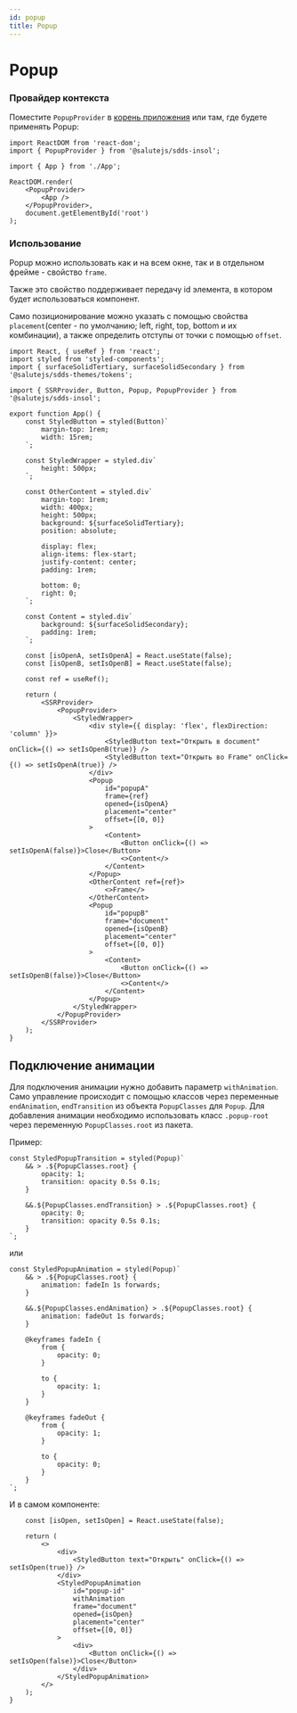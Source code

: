 ```yaml
---
id: popup
title: Popup
---
```



# Popup
<Description name="Popup" />
<PropsTable name="Popup" />

### Провайдер контекста

Поместите `PopupProvider` в [корень приложения](../../#корень-приложения) или там, где будете применять Popup:

```tsx title="index.ts"
import ReactDOM from 'react-dom';
import { PopupProvider } from '@salutejs/sdds-insol';

import { App } from './App';

ReactDOM.render(
    <PopupProvider>
        <App />
    </PopupProvider>,
    document.getElementById('root')
);
```

### Использование

Popup можно использовать как и на всем окне, так и в отдельном фрейме - свойство `frame`.

Также это свойство поддерживает передачу id элемента, в котором будет использоваться компонент.

Само позиционирование можно указать с помощью свойства `placement`(center - по умолчанию; left, right, top, bottom и их комбинации),
 а также определить отступы от точки с помощью `offset`.

```tsx live
import React, { useRef } from 'react';
import styled from 'styled-components';
import { surfaceSolidTertiary, surfaceSolidSecondary } from '@salutejs/sdds-themes/tokens';

import { SSRProvider, Button, Popup, PopupProvider } from  '@salutejs/sdds-insol';

export function App() {
    const StyledButton = styled(Button)`
        margin-top: 1rem;
        width: 15rem;
    `;

    const StyledWrapper = styled.div`
        height: 500px;
    `;

    const OtherContent = styled.div`
        margin-top: 1rem;
        width: 400px;
        height: 500px;
        background: ${surfaceSolidTertiary};
        position: absolute;

        display: flex;
        align-items: flex-start;
        justify-content: center;
        padding: 1rem;

        bottom: 0;
        right: 0;
    `;

    const Content = styled.div`
        background: ${surfaceSolidSecondary};
        padding: 1rem;
    `;

    const [isOpenA, setIsOpenA] = React.useState(false);
    const [isOpenB, setIsOpenB] = React.useState(false);

    const ref = useRef();

    return (
        <SSRProvider>
            <PopupProvider>
                <StyledWrapper>
                    <div style={{ display: 'flex', flexDirection: 'column' }}>
                        <StyledButton text="Открыть в document" onClick={() => setIsOpenB(true)} />
                        <StyledButton text="Открыть во Frame" onClick={() => setIsOpenA(true)} />
                    </div>
                    <Popup
                        id="popupA"
                        frame={ref}
                        opened={isOpenA}
                        placement="center"
                        offset={[0, 0]}
                    >
                        <Content>
                            <Button onClick={() => setIsOpenA(false)}>Close</Button>
                            <>Content</>
                        </Content>
                    </Popup>
                    <OtherContent ref={ref}>
                        <>Frame</>
                    </OtherContent>
                    <Popup
                        id="popupB"
                        frame="document"
                        opened={isOpenB}
                        placement="center"
                        offset={[0, 0]}
                    >
                        <Content>
                            <Button onClick={() => setIsOpenB(false)}>Close</Button>
                            <>Content</>
                        </Content>
                    </Popup>
                </StyledWrapper>
            </PopupProvider>
        </SSRProvider>
    );
}
```

## Подключение анимации

Для подключения анимации нужно добавить параметр `withAnimation`.
Само управление происходит с помощью классов через переменные `endAnimation`, `endTransition` из объекта `PopupClasses` для `Popup`.
Для добавления анимации необходимо использовать класс `.popup-root` через переменную `PopupClasses.root` из пакета.

Пример:

```tsx
const StyledPopupTransition = styled(Popup)`
    && > .${PopupClasses.root} {
        opacity: 1;
        transition: opacity 0.5s 0.1s;
    }

    &&.${PopupClasses.endTransition} > .${PopupClasses.root} {
        opacity: 0;
        transition: opacity 0.5s 0.1s;
    }
`;
```

или

```tsx
const StyledPopupAnimation = styled(Popup)`
    && > .${PopupClasses.root} {
        animation: fadeIn 1s forwards;
    }

    &&.${PopupClasses.endAnimation} > .${PopupClasses.root} {
        animation: fadeOut 1s forwards;
    }

    @keyframes fadeIn {
        from {
            opacity: 0;
        }

        to {
            opacity: 1;
        }
    }

    @keyframes fadeOut {
        from {
            opacity: 1;
        }

        to {
            opacity: 0;
        }
    }
`;
```

И в самом компоненте:

```tsx
    const [isOpen, setIsOpen] = React.useState(false);

    return (
        <>
            <div>
                <StyledButton text="Открыть" onClick={() => setIsOpen(true)} />
            </div>
            <StyledPopupAnimation
                id="popup-id"
                withAnimation
                frame="document"
                opened={isOpen}
                placement="center"
                offset={[0, 0]}
            >
                <div>
                    <Button onClick={() => setIsOpen(false)}>Close</Button>
                </div>
            </StyledPopupAnimation>
        </>
    );
}
```

